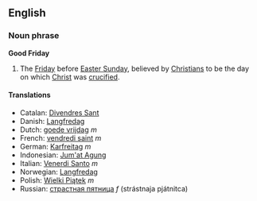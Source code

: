 ==English==
===Noun phrase===
'''Good Friday'''

#The [[Friday]] before [[Easter Sunday]], believed by [[Christian]]s to be the day on which [[Christ]] was [[crucify|crucified]].

====Translations====
*Catalan: [[Divendres Sant]]
*Danish: [[Langfredag]]
*Dutch: [[goede vrijdag]] ''m''
*French: [[vendredi saint]] ''m''
*German: [[Karfreitag]] ''m''
*Indonesian: [[Jum'at Agung]]
*Italian: [[Venerdi Santo]] ''m''
*Norwegian: [[Langfredag]]
*Polish: [[Wielki Piątek]] ''m''
*Russian: [[страстная пятница]] ''f'' (strástnaja pjátnitca)